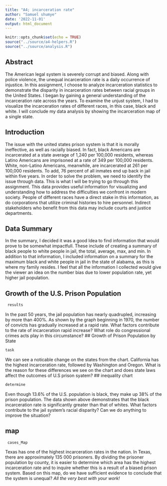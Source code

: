 ```yaml
---
title: "A4; incarceration rate"
author: "Samuel shumye"
date: '2022-11-01'
output: html_document
---
```


```r

knitr::opts_chunk$set(echo = TRUE)
source("../source/a4-helpers.R")
source("../source/analysis.R")
```

## Abstract 
The American legal system is severely corrupt and biased. Along with police violence, the unequal incarceration rate is a daily occurrence of injustice. In this assignment, I choose to analyze incarceration statistics to demonstrate the disparity in incarceration rates between racial groups in the United States. I began by gaining a general understanding of the incarceration rate across the years. To examine the unjust system, I had to visualize the incarceration rates of different races, in this case, black and white. I will conclude my data analysis by showing the incarceration map of a single state.

## Introduction 
The issue with the united states prison system is that it is morally ineffective, as well as racially biased. In fact, black Americans are incarcerated at a state average of 1,240 per 100,000 residents, whereas Latino Americans are imprisoned at a rate of 349 per 100,000 residents. White, non-Latino Americans, meanwhile, are incarcerated at 261 per 100,000 residents. To add, 76 percent of all inmates end up back in jail within five years. In order to solve the problem, we need to identify the issue through data. This is what I will be trying to go through this assignment. This data provides useful information for visualizing and understanding how to address the difficulties we confront in modern society. People of different races have a direct stake in this information, as do corporations that utilize criminal histories to hire personnel. Indirect stakeholders who benefit from this data may include courts and justice departments.



## Data Summary 
In the summary, I decided it was a good Idea to find information that would prove to be somewhat impactfull. These include of creating a summary of black people to white people in jail, the total, average, max, and min. In addition to that information, I included information on a summary for the maximum black and white people in jail in the state of alabama, as this is where my family resides. I feel that all the information I collected would give the viewer an idea on the number bias due to lower population rate, yet higher jail population.
  


## Growth of the U.S. Prison Population 

```r
 results
```

In the past 50 years, the jail population has nearly quadrupled, increasing by more than 400%. As shown by the graph beginning in 1970, the number of convicts has gradually increased at a rapid rate. What factors contribute to the rate of incarceration rapid increase? What role do congressional crimes acts play in this circumstance?
## Growth of Prison Population by State

```r
task
```
We can see a noticable change on the states from the chart. California has the highest incarceration rate, followed by Washington and Oregon. What is the reason for these differences we see on the chart and does state laws affect the outcomes of U.S prison syatem?
## inequality chart

```r
determine
```
Even though 13.6% of the U.S. population is black, they make up 38% of the prison population. The data shown above demonstrates that the black incarceration rate is significantly greater than that of whites. What factors contribute to the jail system's racial disparity? Can we do anything to improve the situation?

## map

```r
 cases_Map
```



Texas has one of the highest incarceration rates in the nation. In Texas, there are approximately 135 000 prisoners. By dividing the prisoner population by county, it is easier to determine which area has the highest incarceration rate and to inquire whether this is a result of a biased prison system. Based on this map, do we have sufficient evidence to conclude that the system is unequal?
_All the very best with your work!_



